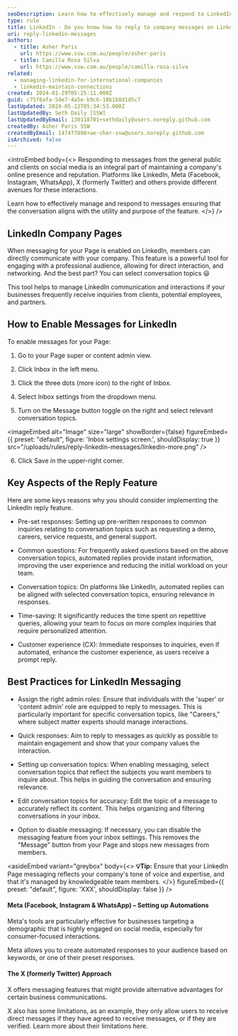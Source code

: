 ```yaml
---
seoDescription: Learn how to effectively manage and respond to LinkedIn messages from clients, potential employees, and partners. Enable messaging for your Page, set up pre-set responses, conversation topics, and best practices to maintain a strong online presence and reputation.
type: rule
title: LinkedIn - Do you know how to reply to company messages on LinkedIn?
uri: reply-linkedin-messages
authors:
  - title: Asher Paris
    url: https://www.ssw.com.au/people/asher-paris
  - title: Camilla Rosa Silva
    url: https://www.ssw.com.au/people/camilla-rosa-silva
related:
  - managing-linkedin-for-international-companies
  - linkedin-maintain-connections
created: 2024-01-29T05:25:11.000Z
guid: c75f8afa-54e7-4a5e-b9c6-18b1b8d1d5c7
lastUpdated: 2024-05-22T05:34:53.000Z
lastUpdatedBy: Seth Daily [SSW]
lastUpdatedByEmail: 130118701+sethdaily@users.noreply.github.com
createdBy: Asher Paris SSW
createdByEmail: 147477898+ae-cher-ssw@users.noreply.github.com
isArchived: false
---
```


<introEmbed
  body={<>
Responding to messages from the general public and clients on social media is an integral part of maintaining a company's online presence and reputation. Platforms like LinkedIn, Meta (Facebook, Instagram, WhatsApp), X (formerly Twitter) and others provide different avenues for these interactions.

Learn how to effectively manage and respond to messages ensuring that the conversation aligns with the utility and purpose of the feature.
  </>}
/>
## LinkedIn Company Pages

When messaging for your Page is enabled on LinkedIn, members can directly communicate with your company. This feature is a powerful tool for engaging with a professional audience, allowing for direct interaction, and networking. And the best part? You can select conversation topics 😃

This tool helps to manage LinkedIn communication and interactions if your businesses frequently receive inquiries from clients, potential employees, and partners.

## How to Enable Messages for LinkedIn

To enable messages for your Page:

1. Go to your Page super or content admin view.

2. Click Inbox in the left menu.

3. Click the three dots (more icon) to the right of Inbox.

4. Select Inbox settings from the dropdown menu.

5. Turn on the Message button toggle on the right and select relevant conversation topics.


<imageEmbed
  alt="Image"
  size="large"
  showBorder={false}
  figureEmbed={{
    preset: "default",
    figure: 'Inbox settings screen.',
    shouldDisplay: true
  }}
  src="/uploads/rules/reply-linkedin-messages/linkedin-more.png"
/>

6. Click Save in the upper-right corner.

## Key Aspects of the Reply Feature

Here are some keys reasons why you should consider implementing the LinkedIn reply feature.

- Pre-set responses: Setting up pre-written responses to common inquiries relating to conversation topics such as requesting a demo, careers, service requests, and general support.

- Common questions: For frequently asked questions based on the above conversation topics, automated replies provide instant information, improving the user experience and reducing the initial workload on your team.

- Conversation topics: On platforms like LinkedIn, automated replies can be aligned with selected conversation topics, ensuring relevance in responses.

- Time-saving: It significantly reduces the time spent on repetitive queries, allowing your team to focus on more complex inquiries that require personalized attention.

- Customer experience (CX): Immediate responses to inquiries, even if automated, enhance the customer experience, as users receive a prompt reply.

## Best Practices for LinkedIn Messaging

- Assign the right admin roles: Ensure that individuals with the 'super' or 'content admin' role are equipped to reply to messages. This is particularly important for specific conversation topics, like "Careers," where subject matter experts should manage interactions.

- Quick responses: Aim to reply to messages as quickly as possible to maintain engagement and show that your company values the interaction.

- Setting up conversation topics: When enabling messaging, select conversation topics that reflect the subjects you want members to inquire about. This helps in guiding the conversation and ensuring relevance.

- Edit conversation topics for accuracy: Edit the topic of a message to accurately reflect its content. This helps organizing and filtering conversations in your inbox.

- Option to disable messaging: If necessary, you can disable the messaging feature from your inbox settings. This removes the "Message" button from your Page and stops new messages from members.

<asideEmbed
  variant="greybox"
  body={<>
    **💡Tip:** Ensure that your LinkedIn Page messaging reflects your company's tone of voice and expertise, and that it's managed by knowledgeable team members.
  </>}
  figureEmbed={{
    preset: "default",
    figure: 'XXX',
    shouldDisplay: false
  }}
/>

#### Meta (Facebook, Instagram & WhatsApp) – Setting up Automations

Meta's tools are particularly effective for businesses targeting a demographic that is highly engaged on social media, especially for consumer-focused interactions.

Meta allows you to create automated responses to your audience based on keywords, or one of their preset responses.

#### The X (formerly Twitter) Approach

X offers messaging features that might provide alternative advantages for certain business communications.

X also has some limitations, as an example, they only allow users to receive direct messages if they have agreed to receive messages, or if they are verified. Learn more about their limitations here.
